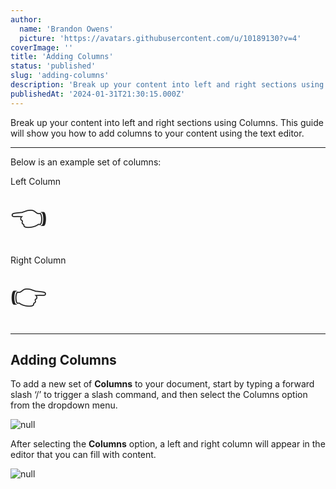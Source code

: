 ```yaml
---
author:
  name: 'Brandon Owens'
  picture: 'https://avatars.githubusercontent.com/u/10189130?v=4'
coverImage: ''
title: 'Adding Columns'
status: 'published'
slug: 'adding-columns'
description: 'Break up your content into left and right sections using Columns. This guide will show you how to add columns to your content using the text editor.'
publishedAt: '2024-01-31T21:30:15.000Z'
---
```


Break up your content into left and right sections using Columns. This guide will show you how to add columns to your content using the text editor.

<div data-type="horizontalRule"><hr></div>

Below is an example set of columns:

<div data-type="columns" class="layout-two-column"><div data-position="left" data-type="column"><p>Left Column</p><p></p><p><span style="font-size: 48px; font-family: ui-sans-serif, system-ui, -apple-system, BlinkMacSystemFont, Segoe UI, Roboto, Helvetica Neue, Arial, Noto Sans, sans-serif, Apple Color Emoji, Segoe UI Emoji, Segoe UI Symbol, Noto Color Emoji; color: rgba(0, 0, 0, 0.87)">👈</span></p></div><div data-position="right" data-type="column"><p>Right Column</p><p></p><p><span style="font-size: 48px; font-family: ui-sans-serif, system-ui, -apple-system, BlinkMacSystemFont, Segoe UI, Roboto, Helvetica Neue, Arial, Noto Sans, sans-serif, Apple Color Emoji, Segoe UI Emoji, Segoe UI Symbol, Noto Color Emoji; color: rgba(0, 0, 0, 0.87)">👉</span></p></div></div>

<div data-type="horizontalRule"><hr></div>

## Adding Columns

To add a new set of **Columns** to your document, start by typing a forward slash ‘/’ to trigger a slash command, and then select the Columns option from the dropdown menu.



<div class="my-8 shadow-xl"><img class="rounded-xl" src="/images/screenshot-2024-01-31-165807-cwOD.png" alt="null"></div>



After selecting the **Columns** option, a left and right column will appear in the editor that you can fill with content.

![null](/images/screenshot-2024-01-31-222825-Y2Mz.png)

